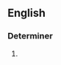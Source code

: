 ==English==

===Determiner===
{{en-det}}

# {{obsolete spelling of|en|every}}

<!--Alternative spellings of obsolete spellings? I'm uncertain as to the legitimacy

====Alternative forms====
* [[euery]]

-->